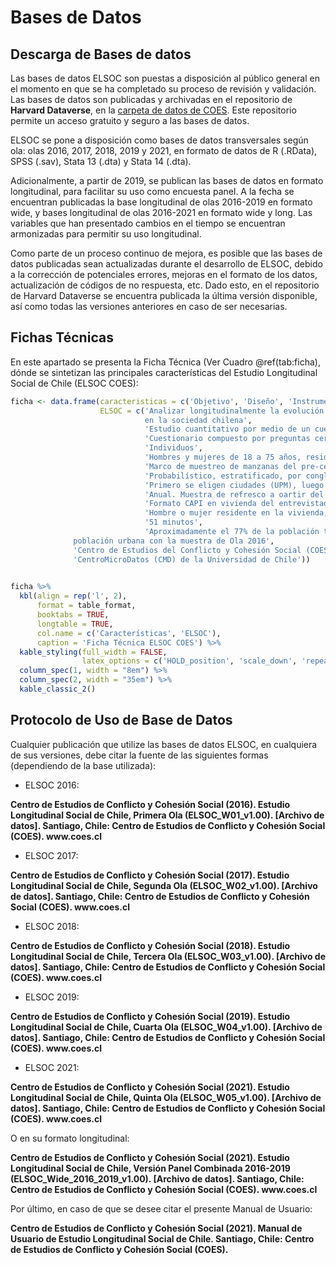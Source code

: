 \newpage

# Bases de Datos {#bases-datos}

## Descarga de Bases de datos

Las bases de datos ELSOC son puestas a disposición al público general en el momento en que se ha completado su proceso de revisión y validación. Las bases de datos son publicadas y archivadas en el repositorio de **Harvard Dataverse**, en la [carpeta de datos de COES](https://dataverse.harvard.edu/dataverse/coes_data_repository). Este repositorio permite un acceso gratuito y seguro a las bases de datos.

ELSOC se pone a disposición como bases de datos transversales según ola: olas 2016, 2017, 2018, 2019 y 2021, en formato de datos de R (.RData), SPSS (.sav), Stata 13 (.dta) y Stata 14 (.dta).

Adicionalmente, a partir de 2019, se publican las bases de datos en formato longitudinal, para facilitar su uso como encuesta panel. A la fecha se encuentran publicadas la  base longitudinal de olas 2016-2019 en formato wide, y bases longitudinal de olas 2016-2021 en formato wide y long. Las variables que han presentado cambios en el tiempo se encuentran armonizadas para permitir su uso longitudinal.

Como parte de un proceso continuo de mejora, es posible que las bases de datos publicadas sean actualizadas durante el desarrollo de ELSOC, debido a la corrección de potenciales errores, mejoras en el formato de los datos, actualización de códigos de no respuesta, etc. Dado esto, en el repositorio de Harvard Dataverse se encuentra publicada la última versión disponible, así como todas las versiones anteriores en caso de ser necesarias. 

## Fichas Técnicas

En este apartado se presenta la Ficha Técnica (Ver Cuadro \@ref(tab:ficha), dónde se sintetizan las principales características del Estudio Longitudinal Social de Chile (ELSOC COES):

```r

ficha <- data.frame(caracteristicas = c('Objetivo', 'Diseño', 'Instrumento', 'Unidad de análisis', 'Población objetivo', 'Marco muestral', 'Diseño muestral', 'Unidades de muestreo', 'Periodicidad', 'Modo de aplicación', 'Informante', 'Duración promedio', 'Representatividad', 'Organismo responsable', 'Organismo ejecutor'),
                    ELSOC = c('Analizar longitudinalmente la evolución del conflicto y cohesión
                              en la sociedad chilena',
                              'Estudio cuantitativo por medio de un cuestionario estructurado',
                              'Cuestionario compuesto por preguntas cerradas de carácter simple y múltiple junto a algunas preguntas abiertas', 
                              'Individuos',
                              'Hombres y mujeres de 18 a 75 años, residentes habituales de viviendas particulares',
                              'Marco de muestreo de manzanas del pre-censo 2011, trabajo elaborado por el Centro de Inteligencia Territorial (CIT) de la Universidad Adolfo Ibáñez', 
                              'Probabilístico, estratificado, por conglomerados y multietápico',
                              'Primero se eligen ciudades (UPM), luego manzanas (USM), y sub-bloques y viviendas (UTM). La unidad final de selección es la persona',
                              'Anual. Muestra de refresco a oartir del 3er año',
                              'Formato CAPI en vivienda del entrevistado. Formato CATI durante 2021',
                              'Hombre o mujer residente en la vivienda, con edad entre 18 y 75 años.',
                              '51 minutos',
                              'Aproximadamente el 77% de la población total del país y 93% de la
              población urbana con la muestra de Ola 2016',
              'Centro de Estudios del Conflicto y Cohesión Social (COES)',
              'CentroMicroDatos (CMD) de la Universidad de Chile'))
          

ficha %>% 
  kbl(align = rep('l', 2),
      format = table_format,
      booktabs = TRUE,
      longtable = TRUE,
      col.name = c('Características', 'ELSOC'),
      caption = 'Ficha Técnica ELSOC COES') %>% 
  kable_styling(full_width = FALSE,
                latex_options = c('HOLD_position', 'scale_down', 'repeat_header')) %>%
  column_spec(1, width = "8em") %>% 
  column_spec(2, width = "35em") %>% 
  kable_classic_2() 

```


## Protocolo de Uso de Base de Datos

Cualquier publicación que utilize las bases de datos ELSOC, en cualquiera de sus versiones, debe citar la fuente de las siguientes formas (dependiendo de la base utilizada):

- ELSOC 2016:

**Centro de Estudios de Conflicto y Cohesión Social (2016). Estudio Longitudinal Social de Chile, Primera Ola (ELSOC_W01_v1.00). [Archivo de datos]. Santiago, Chile: Centro de Estudios de Conflicto y Cohesión Social (COES). www.coes.cl**

- ELSOC 2017:

**Centro de Estudios de Conflicto y Cohesión Social (2017). Estudio Longitudinal Social de Chile, Segunda Ola (ELSOC_W02_v1.00). [Archivo de datos]. Santiago, Chile: Centro de Estudios de Conflicto y Cohesión Social (COES). www.coes.cl**

- ELSOC 2018:

**Centro de Estudios de Conflicto y Cohesión Social (2018). Estudio Longitudinal Social de Chile, Tercera Ola (ELSOC_W03_v1.00). [Archivo de datos]. Santiago, Chile: Centro de Estudios de Conflicto y Cohesión Social (COES). www.coes.cl**

- ELSOC 2019:

**Centro de Estudios de Conflicto y Cohesión Social (2019). Estudio Longitudinal Social de Chile, Cuarta Ola (ELSOC_W04_v1.00). [Archivo de datos]. Santiago, Chile: Centro de Estudios de Conflicto y Cohesión Social (COES). www.coes.cl**

- ELSOC 2021:

**Centro de Estudios de Conflicto y Cohesión Social (2021). Estudio Longitudinal Social de Chile, Quinta Ola (ELSOC_W05_v1.00). [Archivo de datos]. Santiago, Chile: Centro de Estudios de Conflicto y Cohesión Social (COES). www.coes.cl**

O en su formato longitudinal:

**Centro de Estudios de Conflicto y Cohesión Social (2021). Estudio Longitudinal Social de Chile, Versión Panel Combinada 2016-2019 (ELSOC_Wide_2016_2019_v1.00). [Archivo de datos]. Santiago, Chile: Centro de Estudios de Conflicto y Cohesión Social (COES). www.coes.cl**

Por último, en caso de que se desee citar el presente Manual de Usuario:

**Centro de Estudios de Conflicto y Cohesión Social (2021). Manual de Usuario de Estudio Longitudinal Social de Chile. Santiago, Chile: Centro de Estudios de Conflicto y Cohesión Social (COES).**

